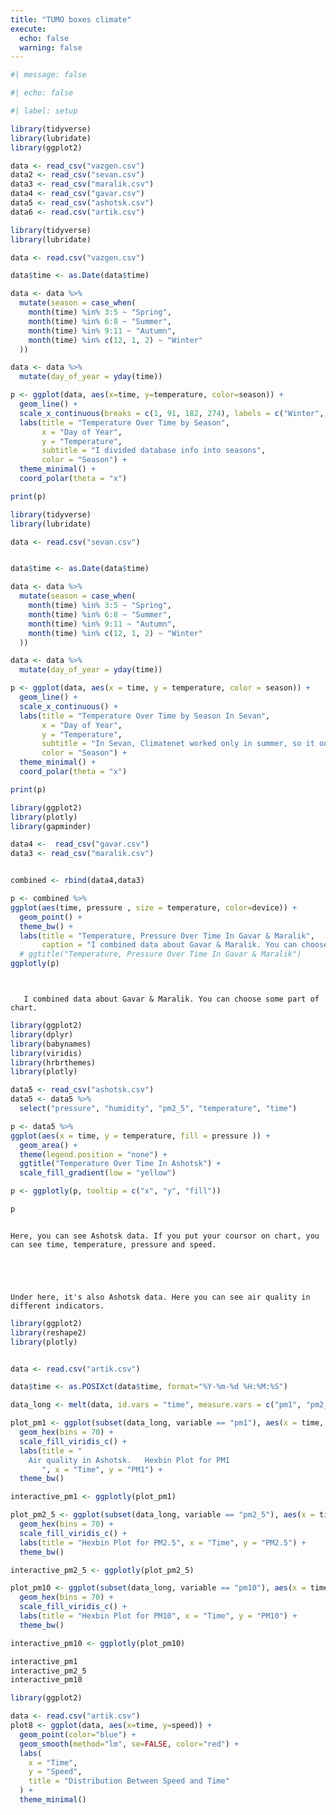 ```yaml
---
title: "TUMO boxes climate"
execute: 
  echo: false
  warning: false
---
```


```r
#| message: false

#| echo: false

#| label: setup

library(tidyverse)
library(lubridate)
library(ggplot2)
```

```r
data <- read_csv("vazgen.csv")
data2 <- read_csv("sevan.csv")
data3 <- read_csv("maralik.csv")
data4 <- read_csv("gavar.csv")
data5 <- read_csv("ashotsk.csv")
data6 <- read.csv("artik.csv")

```

```r

library(tidyverse)
library(lubridate)  

data <- read.csv("vazgen.csv")

data$time <- as.Date(data$time)

data <- data %>%
  mutate(season = case_when(
    month(time) %in% 3:5 ~ "Spring",
    month(time) %in% 6:8 ~ "Summer",
    month(time) %in% 9:11 ~ "Autumn",
    month(time) %in% c(12, 1, 2) ~ "Winter"
  ))

data <- data %>%
  mutate(day_of_year = yday(time))

p <- ggplot(data, aes(x=time, y=temperature, color=season)) +
  geom_line() +
  scale_x_continuous(breaks = c(1, 91, 182, 274), labels = c("Winter", "Spring", "Summer", "Autumn")) +
  labs(title = "Temperature Over Time by Season",
       x = "Day of Year",
       y = "Temperature",
       subtitle = "I divided database info into seasons",
       color = "Season") +
  theme_minimal() +
  coord_polar(theta = "x")

print(p)

```

```r

library(tidyverse)
library(lubridate)  

data <- read.csv("sevan.csv")  


data$time <- as.Date(data$time)

data <- data %>%
  mutate(season = case_when(
    month(time) %in% 3:5 ~ "Spring",
    month(time) %in% 6:8 ~ "Summer",
    month(time) %in% 9:11 ~ "Autumn",
    month(time) %in% c(12, 1, 2) ~ "Winter"
  ))

data <- data %>%
  mutate(day_of_year = yday(time))

p <- ggplot(data, aes(x = time, y = temperature, color = season)) +
  geom_line() +
  scale_x_continuous() +
  labs(title = "Temperature Over Time by Season In Sevan",
       x = "Day of Year",
       y = "Temperature",
       subtitle = "In Sevan, Climatenet worked only in summer, so it only claimed info about summer",
       color = "Season") +
  theme_minimal() +
  coord_polar(theta = "x")

print(p)


```



```r

library(ggplot2)
library(plotly)
library(gapminder)

data4 <-  read_csv("gavar.csv")
data3 <- read_csv("maralik.csv")


combined <- rbind(data4,data3)

p <- combined %>%
ggplot(aes(time, pressure , size = temperature, color=device)) +
  geom_point() +
  theme_bw() +
  labs(title = "Temperature, Pressure Over Time In Gavar & Maralik",
       caption = "I combined data about Gavar & Maralik. You can choose some part of chart." )
  # ggtitle("Temperature, Pressure Over Time In Gavar & Maralik") 
ggplotly(p)




```

       I combined data about Gavar & Maralik. You can choose some part of chart.



```r
library(ggplot2)
library(dplyr)
library(babynames)
library(viridis)
library(hrbrthemes)
library(plotly)

data5 <- read_csv("ashotsk.csv")
data5 <- data5 %>%
  select("pressure", "humidity", "pm2_5", "temperature", "time")

p <- data5 %>%
ggplot(aes(x = time, y = temperature, fill = pressure )) +
  geom_area() +
  theme(legend.position = "none") +
  ggtitle("Temperature Over Time In Ashotsk") +
  scale_fill_gradient(low = "yellow")

p <- ggplotly(p, tooltip = c("x", "y", "fill"))

p



```


    Here, you can see Ashotsk data. If you put your coursor on chart, you can see time, temperature, pressure and speed.





    Under here, it's also Ashotsk data. Here you can see air quality in different indicators.





```r
library(ggplot2)
library(reshape2)
library(plotly)


data <- read.csv("artik.csv")

data$time <- as.POSIXct(data$time, format="%Y-%m-%d %H:%M:%S")

data_long <- melt(data, id.vars = "time", measure.vars = c("pm1", "pm2_5", "pm10"))

plot_pm1 <- ggplot(subset(data_long, variable == "pm1"), aes(x = time, y = value)) +
  geom_hex(bins = 70) +
  scale_fill_viridis_c() +
  labs(title = "
    Air quality in Ashotsk.   Hexbin Plot for PM1
       ", x = "Time", y = "PM1") +
  theme_bw()

interactive_pm1 <- ggplotly(plot_pm1)

plot_pm2_5 <- ggplot(subset(data_long, variable == "pm2_5"), aes(x = time, y = value)) +
  geom_hex(bins = 70) +
  scale_fill_viridis_c() +
  labs(title = "Hexbin Plot for PM2.5", x = "Time", y = "PM2.5") +
  theme_bw()

interactive_pm2_5 <- ggplotly(plot_pm2_5)

plot_pm10 <- ggplot(subset(data_long, variable == "pm10"), aes(x = time, y = value)) +
  geom_hex(bins = 70) +
  scale_fill_viridis_c() +
  labs(title = "Hexbin Plot for PM10", x = "Time", y = "PM10") +
  theme_bw()

interactive_pm10 <- ggplotly(plot_pm10)

interactive_pm1
interactive_pm2_5
interactive_pm10


```




```r


library(ggplot2)

data <- read.csv("artik.csv")
plot8 <- ggplot(data, aes(x=time, y=speed)) +
  geom_point(color="blue") +
  geom_smooth(method="lm", se=FALSE, color="red") +
  labs(
    x = "Time",
    y = "Speed",
    title = "Distribution Between Speed and Time"
  ) +
  theme_minimal()


```



























